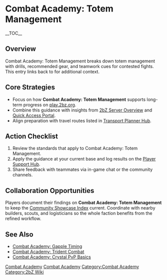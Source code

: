 {{Short description|Combat Academy: Totem Management breaks down totem management with drills, recommended gear, and teamwork cues for contested fights}}
= Combat Academy: Totem Management =
{{2bZ Navbox}}
__TOC__

== Overview ==
Combat Academy: Totem Management breaks down totem management with drills, recommended
gear, and teamwork cues for contested fights. This entry links back to [[Category:Combat
Academy|Combat Academy]] for additional context.

== Core Strategies ==
* Focus on how '''Combat Academy: Totem Management''' supports long-term progress on [[play.2bz.org]].
* Combine this guidance with insights from [[2bZ Server Overview]] and [[Quick Access Portal]].
* Align preparation with travel routes listed in [[Transport Planner Hub]].

== Action Checklist ==
# Review the [[Category:Combat Academy|Combat Academy]] standards that apply to Combat Academy: Totem Management.
# Apply the guidance at your current base and log results on the [[Player Support Hub]].
# Share feedback with teammates via in-game chat or the community channels.

== Collaboration Opportunities ==
Players document their findings on '''Combat Academy: Totem Management''' to keep the
[[Community Showcase Index]] current. Coordinate with nearby builders, scouts, and
logisticians so the whole faction benefits from the refined workflow.

== See Also ==
* [[Combat Academy: Gapple Timing]]
* [[Combat Academy: Trident Combat]]
* [[Combat Academy: Crystal PvP Basics]]

[[Category:Combat Academy]]
[[Category:2bZ Wiki]]
